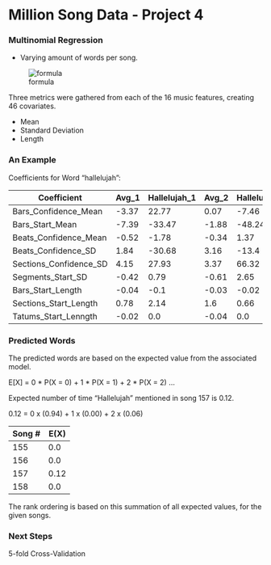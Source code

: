 # Million Song Data - Project 4


### Multinomial Regression

- Varying amount of words per song.

![formula](https://github.com/TZstatsADS/Fall2016-proj4-wraikes/blob/master/figs/multinomial_regression.png)
  
Three metrics were gathered from each of the 16 music features, creating 46 covariates.

* Mean
* Standard Deviation
* Length

### An Example

Coefficients for Word "hallelujah":

Coefficient | Avg_1 | Hallelujah_1 | Avg_2 | Hallelujah_2
-------|------|------|------|------
Bars_Confidence_Mean | -3.37 | 22.77 | 0.07 | -7.46
Bars_Start_Mean | -7.39 | -33.47   | -1.88   | -48.24   
Beats_Confidence_Mean | -0.52  | -1.78  | -0.34   | 1.37
Beats_Confidence_SD | 1.84| -30.68  |3.16 | -13.4
Sections_Confidence_SD |   4.15 | 27.93   | 3.37   |  66.32
Segments_Start_SD  |  -0.42 | 0.79   |  -0.61    |  2.65
Bars_Start_Length |  -0.04   |  -0.1   |  -0.03    |  -0.02
Sections_Start_Length  |   0.78  |  2.14    |  1.6     | 0.66
Tatums_Start_Lenngth  |    -0.02    |  0.0      |  -0.04     |  0.0 



### Predicted Words

The predicted words are based on the expected value from the associated model.

E[X] = 0 * P(X = 0) + 1 * P(X = 1) + 2 * P(X = 2) ...

Expected number of time "Hallelujah" mentioned in song 157 is 0.12.

0.12 = 0 x (0.94) + 1 x (0.00) + 2 x (0.06)

Song # | E(X)
-------|------
155 | 0.0
156 | 0.0
157 | 0.12
158 | 0.0


The rank ordering is based on this summation of all expected values, for the given songs.

### Next Steps

5-fold Cross-Validation
